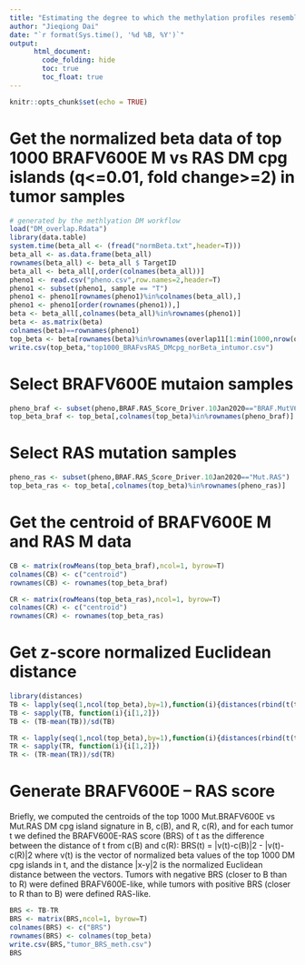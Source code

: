 ```yaml
---
title: "Estimating the degree to which the methylation profiles resemble either BRAFV600Eor RAS-mutated PTC with the BRAFV600E – RAS score"
author: "Jieqiong Dai"
date: "`r format(Sys.time(), '%d %B, %Y')`"
output: 
      html_document:
        code_folding: hide
        toc: true
        toc_float: true
---
```


```r
knitr::opts_chunk$set(echo = TRUE)
```

# Get the normalized beta data of top 1000 BRAFV600E M vs RAS DM cpg islands (q<=0.01, fold change>=2) in tumor samples
```r
# generated by the methlyation DM workflow
load("DM_overlap.Rdata")
library(data.table)
system.time(beta_all <- (fread("normBeta.txt",header=T)))
beta_all <- as.data.frame(beta_all)
rownames(beta_all) <- beta_all $ TargetID
beta_all <- beta_all[,order(colnames(beta_all))]
pheno1 <- read.csv("pheno.csv",row.names=2,header=T)
pheno1 <- subset(pheno1, sample == "T")
pheno1 <- pheno1[rownames(pheno1)%in%colnames(beta_all),]
pheno1 <- pheno1[order(rownames(pheno1)),]
beta <- beta_all[,colnames(beta_all)%in%rownames(pheno1)]
beta <- as.matrix(beta)
colnames(beta)==rownames(pheno1)
top_beta <- beta[rownames(beta)%in%rownames(overlap11[1:min(1000,nrow(overlap11)),]),]
write.csv(top_beta,"top1000_BRAFvsRAS_DMcpg_norBeta_intumor.csv")
```

# Select BRAFV600E mutaion samples
```r
pheno_braf <- subset(pheno,BRAF.RAS_Score_Driver.10Jan2020=="BRAF.MutV600E")
top_beta_braf <- top_beta[,colnames(top_beta)%in%rownames(pheno_braf)]
```

# Select RAS mutation samples
```r
pheno_ras <- subset(pheno,BRAF.RAS_Score_Driver.10Jan2020=="Mut.RAS")
top_beta_ras <- top_beta[,colnames(top_beta)%in%rownames(pheno_ras)]
```

# Get the centroid of BRAFV600E M and RAS M data
```r
CB <- matrix(rowMeans(top_beta_braf),ncol=1, byrow=T)
colnames(CB) <- c("centroid")
rownames(CB) <- rownames(top_beta_braf)

CR <- matrix(rowMeans(top_beta_ras),ncol=1, byrow=T)
colnames(CR) <- c("centroid")
rownames(CR) <- rownames(top_beta_ras)
```

# Get z-score normalized Euclidean distance
```r
library(distances)
TB <- lapply(seq(1,ncol(top_beta),by=1),function(i){distances(rbind(t(top_beta[,i]),t(CB)))})
TB <- sapply(TB, function(i){i[1,2]}) 
TB <- (TB-mean(TB))/sd(TB)

TR <- lapply(seq(1,ncol(top_beta),by=1),function(i){distances(rbind(t(top_beta[,i]),t(CR)))})
TR <- sapply(TR, function(i){i[1,2]}) 
TR <- (TR-mean(TR))/sd(TR)
```

# Generate BRAFV600E – RAS score

Briefly, we computed the centroids of the top 1000 Mut.BRAFV600E vs Mut.RAS DM cpg island signature in B, c(B), and R, c(R), and for each tumor t we defined the BRAFV600E-RAS score (BRS) of t as the difference between the distance of t from c(B) and c(R):
BRS(t) = |v(t)-c(B)|2 - |v(t)-c(R)|2
where v(t) is the vector of normalized beta values of the top 1000 DM cpg islands in t, and the distance |x-y|2 is the normalized Euclidean distance between the vectors.
Tumors with negative BRS (closer to B than to R) were defined BRAFV600E-like, while tumors with positive BRS (closer to R than to B) were defined RAS-like.
```r
BRS <- TB-TR
BRS <- matrix(BRS,ncol=1, byrow=T)
colnames(BRS) <- c("BRS")
rownames(BRS) <- colnames(top_beta)  
write.csv(BRS,"tumor_BRS_meth.csv")
BRS
```


